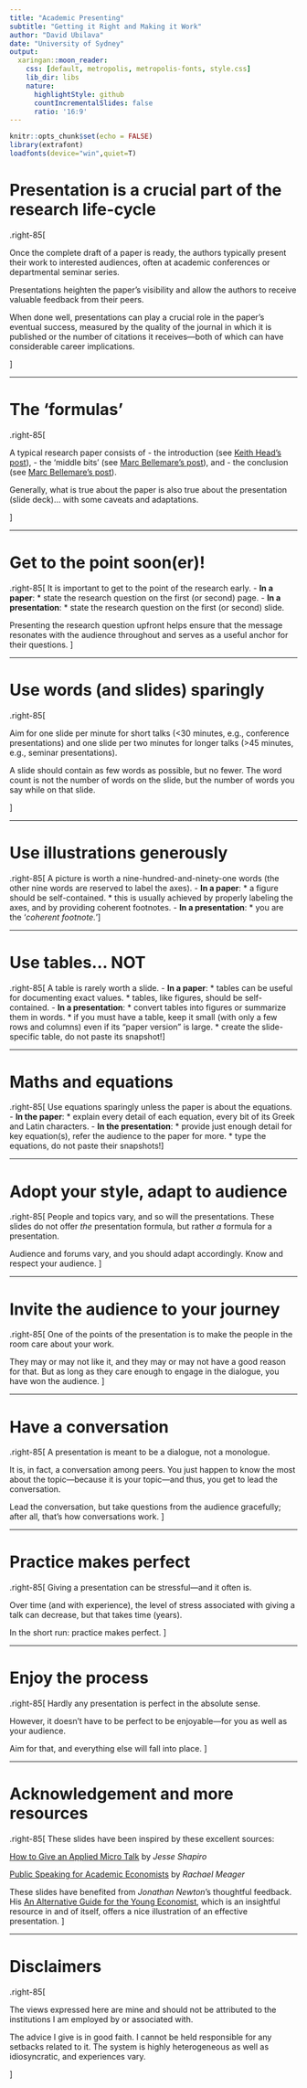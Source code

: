 ```yaml
---
title: "Academic Presenting"
subtitle: "Getting it Right and Making it Work"
author: "David Ubilava"
date: "University of Sydney"
output:
  xaringan::moon_reader:
    css: [default, metropolis, metropolis-fonts, style.css]
    lib_dir: libs
    nature:
      highlightStyle: github
      countIncrementalSlides: false
      ratio: '16:9'
---
```



```r
knitr::opts_chunk$set(echo = FALSE)
library(extrafont)
loadfonts(device="win",quiet=T)
```



# Presentation is a crucial part of the research life-cycle

.right-85[

Once the complete draft of a paper is ready, the authors typically present their work to interested audiences, often at academic conferences or departmental seminar series.

Presentations heighten the paper's visibility and allow the authors to receive valuable feedback from their peers.

When done well, presentations can play a crucial role in the paper's eventual success, measured by the quality of the journal in which it is published or the number of citations it receives&mdash;both of which can have considerable career implications.

]


---


# The 'formulas'

.right-85[

A typical research paper consists of 
- the introduction (see [Keith Head's post](http://blogs.ubc.ca/khead/research/research-advice/formula)), 
- the 'middle bits' (see [Marc Bellemare's post](https://marcfbellemare.com/wordpress/12797)), and
- the conclusion (see [Marc Bellemare's post](https://marcfbellemare.com/wordpress/12060)). 

Generally, what is true about the paper is also true about the presentation (slide deck)... with some caveats and adaptations.

]

---


# Get to the point soon(er)!

.right-85[
It is important to get to the point of the research early.
- **In a paper**:
  * state the research question on the first (or second) page.
- **In a presentation**:
  * state the research question on the first (or second) slide. 
  
Presenting the research question upfront helps ensure that the message resonates with the audience throughout and serves as a useful anchor for their questions.
]

---

# Use words (and slides) sparingly

.right-85[

Aim for one slide per minute for short talks (<30 minutes, e.g., conference presentations) and one slide per two minutes for longer talks (>45 minutes, e.g., seminar presentations).

A slide should contain as few words as possible, but no fewer. The word count is not the number of words on the slide, but the number of words you say while on that slide.

]

---


# Use illustrations generously

.right-85[
A picture is worth a nine-hundred-and-ninety-one words (the other nine words are reserved to label the axes).
- **In a paper**:
  * a figure should be self-contained.
  * this is usually achieved by properly labeling the axes, and by providing coherent footnotes.
- **In a presentation**:
  * you are the '*coherent footnote.*'
]

---


# Use tables... NOT

.right-85[
A table is rarely worth a slide. 
- **In a paper**:
  * tables can be useful for documenting exact values.
  * tables, like figures, should be self-contained.
- **In a presentation**:
  * convert tables into figures or summarize them in words. 
  * if you must have a table, keep it small (with only a few rows and columns) even if its "paper version" is large.
  * create the slide-specific table, do not paste its snapshot!
]

---


# Maths and equations

.right-85[
Use equations sparingly unless the paper is about the equations.
- **In the paper**:
  * explain every detail of each equation, every bit of its Greek and Latin characters.
- **In the presentation**:
  * provide just enough detail for key equation(s), refer the audience to the paper for more.
  * type the equations, do not paste their snapshots!
]

---


# Adopt your style, adapt to audience

.right-85[
People and topics vary, and so will the presentations. These slides do not offer *the* presentation formula, but rather *a* formula for a presentation.

Audience and forums vary, and you should adapt accordingly. Know and respect your audience.
]

---


# Invite the audience to your journey

.right-85[
One of the points of the presentation is to make the people in the room care about your work.

They may or may not like it, and they may or may not have a good reason for that. But as long as they care enough to engage in the dialogue, you have won the audience.
]

---


# Have a conversation

.right-85[
A presentation is meant to be a dialogue, not a monologue.

It is, in fact, a conversation among peers. You just happen to know the most about the topic&mdash;because it is your topic&mdash;and thus, you get to lead the conversation.

Lead the conversation, but take questions from the audience gracefully; after all, that’s how conversations work.
]

---


# Practice makes perfect

.right-85[
Giving a presentation can be stressful&mdash;and it often is.

Over time (and with experience), the level of stress associated with giving a talk can decrease, but that takes time (years).

In the short run: practice makes perfect.
]

---


# Enjoy the process

.right-85[
Hardly any presentation is perfect in the absolute sense.

However, it doesn’t have to be perfect to be enjoyable&mdash;for you as well as your audience.

Aim for that, and everything else will fall into place.
]

---



# Acknowledgement and more resources 

.right-85[
These slides have been inspired by these excellent sources:

[How to Give an Applied Micro Talk](https://www.brown.edu/Research/Shapiro/pdfs/applied_micro_slides.pdf) by *Jesse Shapiro*

[Public Speaking for Academic Economists](https://mfr.osf.io/render?url=https%3A%2F%2Fosf.io%2Fd8wm9%2Fdownload) by *Rachael Meager*

These slides have benefited from *Jonathan Newton*'s thoughtful feedback. His [An Alternative Guide for the Young Economist](https://jonathannewton.net/wp-content/uploads/An%20alternative%20guide%20for%20the%20young%20economist.pdf), which is an insightful resource in and of itself, offers a nice illustration of an effective presentation.
]


---



# Disclaimers

.right-85[

The views expressed here are mine and should not be attributed to the institutions I am employed by or associated with.

The advice I give is in good faith. I cannot be held responsible for any setbacks related to it. The system is highly heterogeneous as well as idiosyncratic, and experiences vary.

]